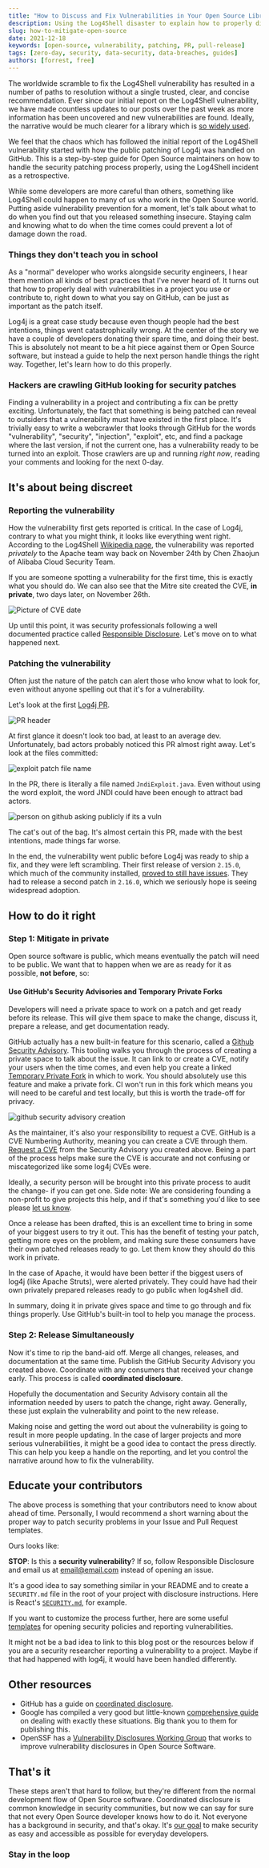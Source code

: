```yaml
---
title: "How to Discuss and Fix Vulnerabilities in Your Open Source Library"
description: Using the Log4Shell disaster to explain how to properly discuss and patch vulnerabilities in Open Source software.
slug: how-to-mitigate-open-source
date: 2021-12-18
keywords: [open-source, vulnerability, patching, PR, pull-release]
tags: [zero-day, security, data-security, data-breaches, guides]
authors: [forrest, free]
---
```


<!--
  ~ Copyright by LunaSec (owned by Refinery Labs, Inc)
  ~
  ~ Licensed under the Creative Commons Attribution-ShareAlike 4.0 International
  ~ (the "License"); you may not use this file except in compliance with the
  ~ License. You may obtain a copy of the License at
  ~
  ~ https://creativecommons.org/licenses/by-sa/4.0/legalcode
  ~
  ~ See the License for the specific language governing permissions and
  ~ limitations under the License.
  ~
-->

The worldwide scramble to fix the Log4Shell vulnerability has resulted in a number of paths to resolution without a single
trusted, clear, and concise recommendation. Ever since our initial report on the Log4Shell vulnerability, we have made
countless updates to our posts over the past week as more information has been uncovered and new vulnerabilities are found.
Ideally, the narrative would be much clearer for a library which is [so widely used](https://www.contrastsecurity.com/security-influencers/log4shell-by-the-numbers?utm_campaign=WD-Log4jOffer-Q4FY22&utm_content=191438199&utm_medium=social&utm_source=twitter&hss_channel=tw-453210489).

We feel that the chaos which has followed the initial report of the Log4Shell vulnerability started with how the public patching
of Log4j was handled on GitHub. This is a step-by-step guide for Open Source maintainers on how to handle the security
patching process properly, using the Log4Shell incident as a retrospective.

<!--truncate-->

While some developers are more careful than others, something like Log4Shell could happen to many of us who work in the Open Source world.
Putting aside vulnerability prevention for a moment, let's talk about what to do when you find out that you released something insecure.
Staying calm and knowing what to do when the time comes could prevent a lot of damage down the road.

### Things they don't teach you in school
As a "normal" developer who works alongside security engineers, I hear them mention all kinds of best practices that I've never heard of.
It turns out that how to properly deal with vulnerabilities in a project you use or contribute to,
right down to what you say on GitHub, can be just as important as the patch itself.

Log4j is a great case study because even though people had the best intentions, things went catastrophically wrong. At the
center of the story we have a couple of developers donating their spare time, and doing their best. This is absolutely not
meant to be a hit piece against them or Open Source software, but instead a guide to help the next person handle things the right way.
Together, let's learn how to do this properly.

### Hackers are crawling GitHub looking for security patches

Finding a vulnerability in a project and contributing a fix can be pretty exciting. Unfortunately, the fact
that something is being patched can reveal to outsiders that a vulnerability must have existed in the first place.
It's trivially easy to write a webcrawler that looks through GitHub for the words
"vulnerability", "security", "injection", "exploit", etc,
and find a package where the last version, if not the current one, has a vulnerability ready to be turned into an exploit.
Those crawlers are up and running _right now_, reading your comments and looking for the next 0-day.

## It's about being discreet

### Reporting the vulnerability

How the vulnerability first gets reported is critical. In the case of Log4j, contrary to what you might think,
it looks like everything went right. According to the Log4Shell [Wikipedia page](https://en.wikipedia.org/wiki/Log4Shell), the vulnerability was reported
*privately* to the Apache team way back on November 24th by Chen Zhaojun of
Alibaba Cloud Security Team.

If you are someone spotting a vulnerability for the first time, this is exactly what you should do.
We can also see that the Mitre site created the CVE, **in private**, two days later, on November 26th.

![Picture of CVE date](/img/cve-date.png)

Up until this point, it was security professionals following a well documented practice called [Responsible Disclosure](https://en.wikipedia.org/wiki/Responsible_disclosure).
Let's move on to what happened next.

### Patching the vulnerability

Often just the nature of the patch can alert those who know what to look for, even without
anyone spelling out that it's for a vulnerability.

Let's look at the first [Log4j PR](https://github.com/apache/logging-log4j2/pull/608).

![PR header](/img/log4j-pr-header.png)

At first glance it doesn't look too bad, at least to an average dev.  Unfortunately, bad actors probably noticed this PR
almost right away.
Let's look at the files committed:

![exploit patch file name](/img/log4j-exploit-file.png)

In the PR, there is literally a file named `JndiExploit.java`. Even without using the word exploit, the word JNDI could
have been enough to attract bad actors.

![person on github asking publicly if its a vuln](/img/security-question-log4j.png)

The cat's out of the bag. It's almost certain this PR, made with the best intentions, made things far worse.

In the end, the vulnerability went public before Log4j was ready to ship a fix, and they were left scrambling.
Their first release of version `2.15.0`, which much of the community installed, [proved to still have issues](https://www.lunasec.io/docs/blog/log4j-zero-day-severity-of-cve-2021-45046-increased/).
They had to release a second patch in `2.16.0`, which we seriously hope is seeing widespread adoption.

## How to do it right

### Step 1: Mitigate in private
Open source software is public, which means eventually the patch will need to be public.  We want that to happen
when we are as ready for it as possible, **not before**, so:

#### Use GitHub's Security Advisories and Temporary Private Forks
Developers will need a private space to work on a patch and get ready before its release.
This will give them space to make the change, discuss it, prepare a release, and get documentation ready.

GitHub actually has a new
built-in feature for this scenario, called a [Github Security Advisory](https://docs.github.com/en/code-security/security-advisories/creating-a-security-advisory).
This tooling walks you through the process of creating a private space to talk about the issue.  It can link to or create a CVE, notify your users when the time comes,
and even help you create a linked [Temporary Private Fork](https://docs.github.com/en/code-security/security-advisories/collaborating-in-a-temporary-private-fork-to-resolve-a-security-vulnerability)
in which to work. You should absolutely use this feature and make a private fork.
CI won't run in this fork which means you will need to be careful and test locally, but this is worth the trade-off for privacy.

![github security advisory creation](/img/security-advisory-new-draft-security-advisory-button.png)

As the maintainer, it's also your responsibility to request a CVE.  GitHub is a CVE Numbering Authority, meaning you can create a
CVE through them.  [Request a CVE](https://docs.github.com/en/code-security/security-advisories/about-github-security-advisories#cve-identification-numbers)
from the Security Advisory you created above. Being a part of the process helps make sure the CVE is accurate and not confusing
or miscategorized like some log4j CVEs were.

Ideally, a security person will be brought into this private process to audit the change- if you can get one. Side note: We are considering
founding a non-profit to give projects this help, and if that's something you'd like to see please [let us know](https://docs.google.com/forms/d/e/1FAIpQLSd1yaB-3ob4yNnHBDzmFvrnl0VyViT234kpdcvadX-9G2M3eQ/viewform?usp=sf_link).

Once a release has been drafted, this is an excellent time to bring in some of your biggest users to try it out. This has
the benefit of testing your patch, getting more eyes on the problem, and making sure these consumers have their
own patched releases ready to go. Let them know they should do this work in private.

In the case of Apache, it would have been better if the biggest users of log4j (like Apache Struts), were alerted privately. They could have
had their own privately prepared releases ready to go public when log4shell did.

In summary, doing it in private gives space and time to go through and fix things properly. Use GitHub's built-in tool to help
you manage the process.

### Step 2: Release Simultaneously
Now it's time to rip the band-aid off. Merge all changes, releases, and documentation at the same time. Publish the GitHub
Security Advisory you created above.  Coordinate with any consumers
that received your change early.  This process is called **coordinated disclosure**.

Hopefully the documentation and Security Advisory contain all the information needed by users to patch the change, right away.
Generally, these just explain the vulnerability and point to the new release.

Making noise and getting the word out about the vulnerability is going to result in more people updating.
In the case of larger projects and more serious vulnerabilities, it might be a good idea to contact the press directly.
This can help you keep a handle on the reporting, and let you control the narrative around how to fix the vulnerability.

## Educate your contributors
The above process is something that your contributors need to know about ahead of time. Personally, I would recommend a short warning
about the proper way to patch security problems in your Issue and Pull Request templates.

Ours looks like:

**STOP**: Is this a **security vulnerability**?  If so, follow Responsible Disclosure and email us at email@email.com instead of opening an issue.

It's a good idea to say something similar in your README and to create a `SECURITY.md` file in the root of your project with disclosure instructions.
Here is React's [`SECURITY.md`](https://github.com/facebook/react/security/policy), for example.

If you want to customize the process further, here are some useful [templates](https://github.com/google/oss-vulnerability-guide/tree/main/templates)
for opening security policies and reporting vulnerabilities.

It might not be a bad idea to link to this blog post or the resources below if you are a security researcher reporting a vulnerability to a project.
Maybe if that had happened with log4j, it would have been handled differently.

## Other resources
* GitHub has a guide on [coordinated disclosure](https://docs.github.com/en/code-security/security-advisories/about-coordinated-disclosure-of-security-vulnerabilities).
* Google has compiled a very good but little-known [comprehensive guide](https://github.com/google/oss-vulnerability-guide) on dealing with exactly these situations. Big thank you to them for publishing this.
* OpenSSF has a [Vulnerability Disclosures Working Group](https://github.com/ossf/wg-vulnerability-disclosures) that works to improve vulnerability disclosures in Open Source Software.

## That's it
These steps aren't that hard to follow, but they're different from the normal development flow of Open Source software.
Coordinated disclosure is common knowledge in security communities, but now we can say for sure
that not every Open Source developer knows how to do it.
Not everyone has a background in security, and that's okay. It's [our goal](https://www.lunasec.io/docs/) to make security
as easy and accessible as possible for everyday developers.

### Stay in the loop

<ContactForm/>
